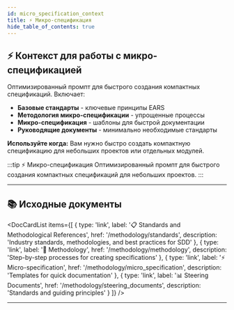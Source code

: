```yaml
---
id: micro_specification_context
title: ⚡ Микро-спецификация
hide_table_of_contents: true
---
```


## ⚡ Контекст для работы с микро-спецификацией

Оптимизированный промпт для быстрого создания компактных спецификаций. Включает:

- **Базовые стандарты** - ключевые принципы EARS
- **Методология микро-спецификации** - упрощенные процессы
- **Микро-спецификация** - шаблоны для быстрой документации
- **Руководящие документы** - минимально необходимые стандарты

**Используйте когда:** Вам нужно быстро создать компактную спецификацию для небольших проектов или отдельных модулей.

:::tip ⚡ Микро-спецификация
Оптимизированный промпт для быстрого создания компактных спецификаций для небольших проектов.
:::

---

## 📚 Исходные документы


<DocCardList items={[
  { type: 'link', label: '📋 Standards and Methodological References', href: '/methodology/standards', description: 'Industry standards, methodologies, and best practices for SDD' },
  { type: 'link', label: '🔧 Methodology', href: '/methodology/methodology', description: 'Step-by-step processes for creating specifications' },
  { type: 'link', label: '⚡ Micro-specification', href: '/methodology/micro_specification', description: 'Templates for quick documentation' },
  { type: 'link', label: '📊 Steering Documents', href: '/methodology/steering_documents', description: 'Standards and guiding principles' }
]} />

---


<CopyButton/>


<StandardsDoc />

<MethodologyDoc />

<MicroSpecificationDoc />

<SteeringDocumentsDoc />
